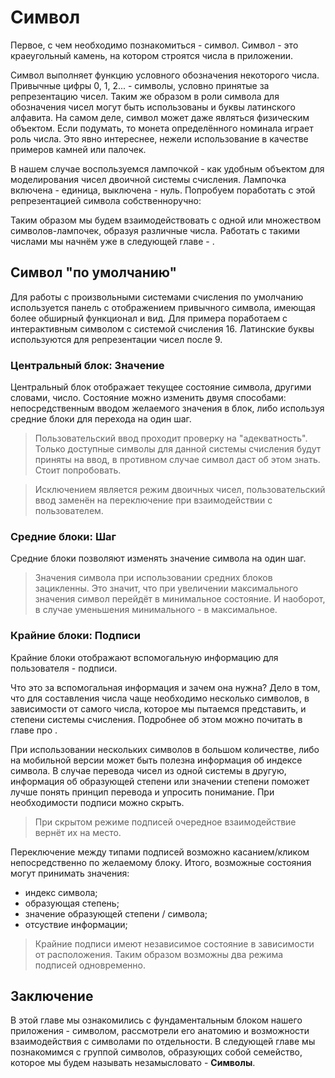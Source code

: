 

# Символ

Первое, с чем необходимо познакомиться - символ. Символ - это краеугольный камень, на котором строятся числа в приложении.

Символ выполняет функцию условного обозначения некоторого числа. Привычные цифры 0, 1, 2... - символы, условно принятые за репрезентацию чисел. Таким же образом в роли символа для обозначения чисел могут быть использованы и буквы латинского алфавита. На самом деле, символ может даже являться физическим объектом. Если подумать, то монета определённого номинала играет роль числа. Это явно интереснее, нежели использование в качестве примеров камней или палочек.

В нашем случае воспользуемся лампочкой - как удобным объектом для моделирования чисел двоичной системы счисления. Лампочка включена - единица, выключена - нуль. Попробуем поработать с этой репрезентацией символа собственноручно:

<div style={{ padding: "1em 0", placeSelf: "center" }}>
  <Symbol
    mode="binary"
    skin="default"
    baseIn={2}
    labelsUp="none"
    labelsDown="none"
    locale={locale.digits} />
</div>

Таким образом мы будем взаимодействовать с одной или множеством символов-лампочек, образуя различные числа. Работать с такими числами мы начнём уже в следующей главе - <Link href="/[lang]/manual/[...route]" as="/ru/manual/ru/sandbox/symbols" title="Символы" label="Символы" />.

## Символ "по умолчанию"

Для работы с произвольными системами счисления по умолчанию используется панель с отображением привычного символа, имеющая более обширный функционал и вид. Для примера поработаем с интерактивным символом с системой счисления 16. Латинские буквы используются для репрезентации чисел после 9.

<div style={{ padding: "1em 0", placeSelf: "center" }}>
  <Symbol
    baseIn={16}
    locale={locale.digits} />
</div>

### Центральный блок: Значение

Центральный блок отображает текущее состояние символа, другими словами, число. Состояние можно изменить двумя способами: непосредственным вводом желаемого значения в блок, либо используя средние блоки для перехода на один шаг.

> Пользовательский ввод проходит проверку на "адекватность". Только доступные символы для данной системы счисления будут приняты на ввод, в противном случае символ даст об этом знать. Стоит попробовать.

> Исключением является режим двоичных чисел, пользовательский ввод заменён на переключение при взаимодействии с пользователем.

### Средние блоки: Шаг

Средние блоки позволяют изменять значение символа на один шаг. 

> Значения символа при использовании средних блоков зацикленны. Это значит, что при увеличении максимального значения символ перейдёт в минимальное состояние. И наоборот, в случае уменьшения минимального - в максимальное. 

### Крайние блоки: Подписи

Крайние блоки отображают вспомогальную информацию для пользователя - подписи.

Что это за вспомогальная информация и зачем она нужна? Дело в том, что для составления числа чаще необходимо несколько символов, в зависимости от самого числа, которое мы пытаемся представить, и степени системы счисления. Подробнее об этом можно почитать в главе про <Link href="/[lang]/manual/[...route]" as="/ru/manual/ru/bases/positional" title="Позиционная система счисления" label="позиционные системы счисления." />.

При использовании нескольких символов в большом количестве, либо на мобильной версии может быть полезна информация об индексе символа. В случае перевода чисел из одной системы в другую, информация об образующей степени или значении степени поможет лучше понять принцип перевода и упросить понимание. При необходимости подписи можно скрыть.

> При скрытом режиме подписей очередное взаимодействие вернёт их на место.

Переключение между типами подписей возможно касанием/кликом непосредственно по желаемому блоку. Итого, возможные состояния могут принимать значения:

- индекс символа;
- образующая степень;
- значение образующей степени / символа;
- отсуствие информации;

> Крайние подписи имеют независимое состояние в зависимости от расположения. Таким образом возможны два режима подписей одновременно.

## Заключение

В этой главе мы ознакомились с фундаментальным блоком нашего приложения - символом, рассмотрели его анатомию и возможности взаимодействия с символами по отдельности. В следующей главе мы познакомимся с группой символов, образующих собой семейство, которое мы будем называть незамысловато - __Символы__.

<div style={{ padding: "1em 0", placeSelf: "center" }}>
  <ButtonLink
    title="Символы"
    href="/[lang]/manual/[...route]"
    as="/ru/manual/ru/sandbox/symbols"
  />
</div>